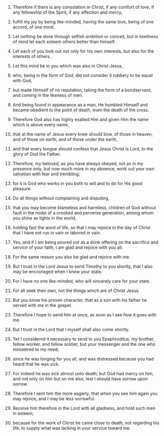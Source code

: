 
1. Therefore if there is any consolation in Christ, if any comfort of love, if any fellowship of the Spirit, if any affection and mercy,

2. fulfill my joy by being like-minded, having the same love, being of one accord, of one mind.

3. Let nothing be done through selfish ambition or conceit, but in lowliness of mind let each esteem others better than himself.

4. Let each of you look out not only for his own interests, but also for the interests of others.

5. Let this mind be in you which was also in Christ Jesus,

6. who, being in the form of God, did not consider it robbery to be equal with God,

7. but made Himself of no reputation, taking the form of a bondservant, and coming in the likeness of men.

8. And being found in appearance as a man, He humbled Himself and became obedient to the point of death, even the death of the cross.

9. Therefore God also has highly exalted Him and given Him the name which is above every name,

10. that at the name of Jesus every knee should bow, of those in heaven, and of those on earth, and of those under the earth,

11. and that every tongue should confess that Jesus Christ is Lord, to the glory of God the Father.

12. Therefore, my beloved, as you have always obeyed, not as in my presence only, but now much more in my absence, work out your own salvation with fear and trembling;

13. for it is God who works in you both to will and to do for His good pleasure.

14. Do all things without complaining and disputing,

15. that you may become blameless and harmless, children of God without fault in the midst of a crooked and perverse generation, among whom you shine as lights in the world,

16. holding fast the word of life, so that I may rejoice in the day of Christ that I have not run in vain or labored in vain.

17. Yes, and if I am being poured out as a drink offering on the sacrifice and service of your faith, I am glad and rejoice with you all.

18. For the same reason you also be glad and rejoice with me.

19. But I trust in the Lord Jesus to send Timothy to you shortly, that I also may be encouraged when I know your state.

20. For I have no one like-minded, who will sincerely care for your state.

21. For all seek their own, not the things which are of Christ Jesus.

22. But you know his proven character, that as a son with his father he served with me in the gospel.

23. Therefore I hope to send him at once, as soon as I see how it goes with me.

24. But I trust in the Lord that I myself shall also come shortly.

25. Yet I considered it necessary to send to you Epaphroditus, my brother, fellow worker, and fellow soldier, but your messenger and the one who ministered to my need;

26. since he was longing for you all, and was distressed because you had heard that he was sick.

27. For indeed he was sick almost unto death; but God had mercy on him, and not only on him but on me also, lest I should have sorrow upon sorrow.

28. Therefore I sent him the more eagerly, that when you see him again you may rejoice, and I may be less sorrowful.

29. Receive him therefore in the Lord with all gladness, and hold such men in esteem;

30. because for the work of Christ he came close to death, not regarding his life, to supply what was lacking in your service toward me.


